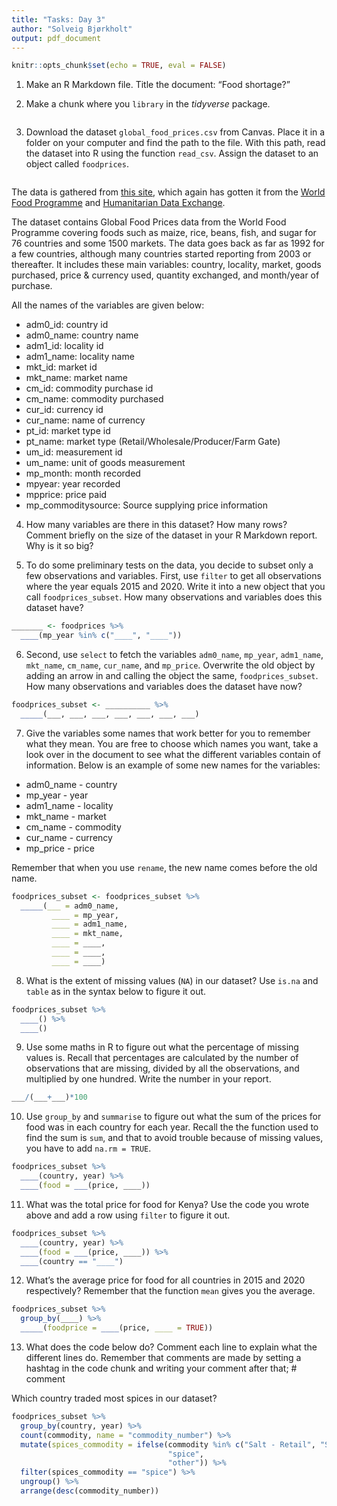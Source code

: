 ```yaml
---
title: "Tasks: Day 3"
author: "Solveig Bjørkholt"
output: pdf_document
---
```


```r
knitr::opts_chunk$set(echo = TRUE, eval = FALSE)
```

1. Make an R Markdown file. Title the document: "Food shortage?"

2. Make a chunk where you `library` in the *tidyverse* package.

```r

```


3. Download the dataset `global_food_prices.csv` from Canvas. Place it in a folder on your computer and find the path to the file. With this path, read the dataset into R using the function `read_csv`. Assign the dataset to an object called `foodprices`.

```r

```


The data is gathered from [this site](https://www.kaggle.com/datasets/lasaljaywardena/global-food-prices-dataset), which again has gotten it from the [World Food Programme](https://www.wfp.org/) and [Humanitarian Data Exchange](https://data.humdata.org/).

The dataset contains Global Food Prices data from the World Food Programme covering foods such as maize, rice, beans, fish, and sugar for 76 countries and some 1500 markets. The data goes back as far as 1992 for a few countries, although many countries started reporting from 2003 or thereafter. It includes these main variables: country, locality, market, goods purchased, price & currency used, quantity exchanged, and month/year of purchase.

All the names of the variables are given below:

 - adm0_id: country id
 - adm0_name: country name
 - adm1_id: locality id
 - adm1_name: locality name
 - mkt_id: market id
 - mkt_name: market name
 - cm_id: commodity purchase id
 - cm_name: commodity purchased
 - cur_id: currency id
 - cur_name: name of currency
 - pt_id: market type id
 - pt_name: market type (Retail/Wholesale/Producer/Farm Gate)
 - um_id: measurement id
 - um_name: unit of goods measurement
 - mp_month: month recorded
 - mpyear: year recorded
 - mpprice: price paid
 - mp_commoditysource: Source supplying price information

4. How many variables are there in this dataset? How many rows? Comment briefly on the size of the dataset in your R Markdown report. Why is it so big?

5. To do some preliminary tests on the data, you decide to subset only a few observations and variables. First, use `filter` to get all observations where the year equals 2015 and 2020. Write it into a new object that you call `foodprices_subset`. How many observations and variables does this dataset have?

```r
_______ <- foodprices %>%
  ____(mp_year %in% c("____", "____"))
```


6. Second, use `select` to fetch the variables `adm0_name`, `mp_year`, `adm1_name`, `mkt_name`, `cm_name`, `cur_name`, and `mp_price`. Overwrite the old object by adding an arrow in and calling the object the same, `foodprices_subset`. How many observations and variables does the dataset have now?

```r
foodprices_subset <- __________ %>%
  _____(___, ___, ___, ___, ___, ___, ___)
```


7. Give the variables some names that work better for you to remember what they mean. You are free to choose which names you want, take a look over in the document to see what the different variables contain of information. Below is an example of some new names for the variables:

 - adm0_name - country
 - mp_year - year
 - adm1_name - locality
 - mkt_name - market
 - cm_name - commodity
 - cur_name - currency
 - mp_price - price
 
Remember that when you use `rename`, the new name comes before the old name.

```r
foodprices_subset <- foodprices_subset %>%
  _____(___ = adm0_name,
         ____ = mp_year,
         ____ = adm1_name,
         ____ = mkt_name,
         ____ = ____,
         ____ = ____,
         ____ = ____)
```


8. What is the extent of missing values (`NA`) in our dataset? Use `is.na` and `table` as in the syntax below to figure it out.

```r
foodprices_subset %>%
  ____() %>%
  ____()
```


9. Use some maths in R to figure out what the percentage of missing values is. Recall that percentages are calculated by the number of observations that are missing, divided by all the observations, and multiplied by one hundred. Write the number in your report.

```r
___/(___+___)*100
```

10. Use `group_by` and `summarise` to figure out what the sum of the prices for food was in each country for each year. Recall the the function used to find the sum is `sum`, and that to avoid trouble because of missing values, you have to add `na.rm = TRUE`.

```r
foodprices_subset %>%
  ____(country, year) %>%
  ____(food = ___(price, ____))
```

11. What was the total price for food for Kenya? Use the code you wrote above and add a row using `filter` to figure it out.

```r
foodprices_subset %>%
  ____(country, year) %>%
  ____(food = ___(price, ____)) %>%
  ____(country == "____")
```

12. What's the average price for food for all countries in 2015 and 2020 respectively? Remember that the function `mean` gives you the average. 

```r
foodprices_subset %>%
  group_by(____) %>%
  _____(foodprice = ____(price, ____ = TRUE))
```

13. What does the code below do? Comment each line to explain what the different lines do. Remember that comments are made by setting a hashtag in the code chunk and writing your comment after that; # comment

Which country traded most spices in our dataset?

```r
foodprices_subset %>%
  group_by(country, year) %>% 
  count(commodity, name = "commodity_number") %>% 
  mutate(spices_commodity = ifelse(commodity %in% c("Salt - Retail", "Sugar - Retail"), 
                                   "spice", 
                                   "other")) %>%
  filter(spices_commodity == "spice") %>% 
  ungroup() %>% 
  arrange(desc(commodity_number)) 
```